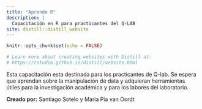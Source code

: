 ```yaml
---
title: "Aprende R"
description: |
  Capacitación en R para practicantes del Q-LAB
site: distill::distill_website
---
```

  
```r
knitr::opts_chunk$set(echo = FALSE)

# Learn more about creating websites with Distill at:
# https://rstudio.github.io/distill/website.html

```

Esta capacitación esta destinada para los practicantes de Q-lab. Se espera que aprendan sobre la manipulación de data y adquieran herramientas útiles para la investigación académica y para los labores del laboratorio.

**Creado por:**
Santiago Sotelo y Maria Pia van Oordt

